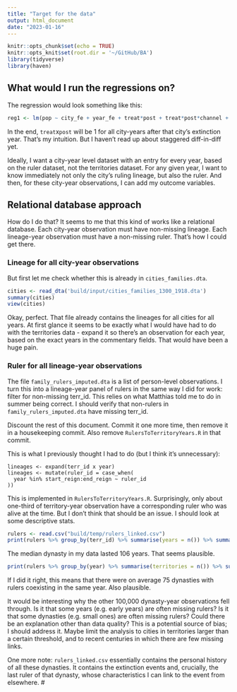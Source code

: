 ```yaml
---
title: "Target for the data"
output: html_document
date: "2023-01-16"
---
```


```r
knitr::opts_chunk$set(echo = TRUE)
knitr::opts_knit$set(root.dir = '~/GitHub/BA')
library(tidyverse)
library(haven)
```

## What would I run the regressions on?

The regression would look something like this:

```r
reg1 <- lm(pop ~ city_fe + year_fe + treat*post + treat*post*channel + controls)
```

In the end, `treat`x`post` will be 1 for all city-years after that city's extinction year. That's my intuition. But I haven't read up about staggered diff-in-diff yet.


Ideally, I want a city-year level dataset with an entry for every year, based on the ruler dataset, not the territories dataset. For any given year, I want to know immediately not only the city's ruling lineage, but also the ruler. And then, for these city-year observations, I can add my outcome variables.

## Relational database approach

How do I do that? It seems to me that this kind of works like a relational database.
Each city-year observation must have non-missing lineage. Each lineage-year observation must have a non-missing ruler. That's how I could get there.

### Lineage for all city-year observations

But first let me check whether this is already in `cities_families.dta`.

```r
cities <- read_dta('build/input/cities_families_1300_1918.dta')
summary(cities)
view(cities)
```

Okay, perfect. That file already contains the lineages for all cities for all years. At first glance it seems to be exactly what I would have had to do with the territories data - expand it so there's an observation for each year, based on the exact years in the commentary fields. That would have been a huge pain.

### Ruler for all lineage-year observations

The file `family_rulers_imputed.dta` is a list of person-level observations. I turn this into a lineage-year panel of rulers in the same way I did for work: filter for non-missing terr_id. 
This relies on what Matthias told me to do in summer being correct. I should verify that non-rulers in `family_rulers_imputed.dta` have missing terr_id.

Discount the rest of this document. Commit it one more time, then remove it in a housekeeping commit. Also remove `RulersToTerritoryYears.R` in that commit.

This is what I previously thought I had to do (but I think it's unnecessary):

```text
lineages <- expand(terr_id x year)
lineages <- mutate(ruler_id = case_when(
  year %in% start_reign:end_reign ~ ruler_id
))
```

This is implemented in `RulersToTerritoryYears.R`. Surprisingly, only about one-third of territory-year observation have a corresponding ruler who was alive at the time. But I don't think that should be an issue. I should look at some descriptive stats.

```r
rulers <- read.csv("build/temp/rulers_linked.csv")
print(rulers %>% group_by(terr_id) %>% summarise(years = n()) %>% summary())

```
The median dynasty in my data lasted 106 years. That seems plausible. 

```r
print(rulers %>% group_by(year) %>% summarise(territories = n()) %>% summary())
```
If I did it right, this means that there were on average 75 dynasties with rulers coexisting in the same year. Also plausible.

It would be interesting why the other 100,000 dynasty-year observations fell through.
Is it that some years (e.g. early years) are often missing rulers?
Is it that some dynasties (e.g. small ones) are often missing rulers?
Could there be an explanation other than data quality?
This is a potential source of bias; I should address it. Maybe limit the analysis to cities in territories larger than a certain threshold, and to recent centuries in which there are few missing links.

One more note: `rulers_linked.csv` essentially contains the personal history of all these dynasties. It contains the extinction events and, crucially, the last ruler of that dynasty, whose characteristics I can link to the event from elsewhere.
# 


